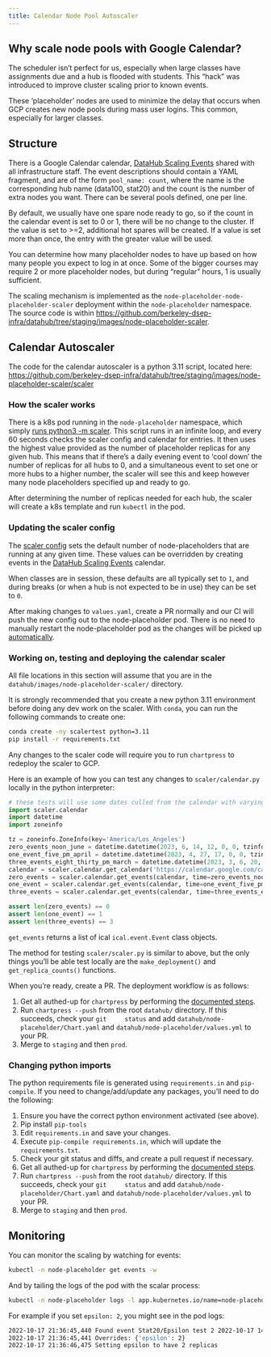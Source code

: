 ```yaml
---
title: Calendar Node Pool Autoscaler
---
```


## Why scale node pools with Google Calendar?

The scheduler isn't perfect for us, especially when large classes have
assignments due and a hub is flooded with students. This "hack" was
introduced to improve cluster scaling prior to known events.

These 'placeholder' nodes are used to minimize the delay that occurs
when GCP creates new node pools during mass user logins. This common,
especially for larger classes.

## Structure

There is a Google Calendar calendar, [DataHub Scaling
Events](https://calendar.google.com/calendar/embed?src=c_s47m3m1nuj3s81187k3b2b5s5o%40group.calendar.google.com&ctz=America%2FLos_Angeles)
shared with all infrastructure staff. The event descriptions should
contain a YAML fragment, and are of the form `pool_name:
count`, where the name is the corresponding hub name
(data100, stat20) and the count is the number of extra nodes you want.
There can be several pools defined, one per line.

By default, we usually have one spare node ready to go, so if the count
in the calendar event is set to 0 or 1, there will be no change to the
cluster. If the value is set to >=2, additional hot spares will be
created. If a value is set more than once, the entry with the greater
value will be used.

You can determine how many placeholder nodes to have up based on how
many people you expect to log in at once. Some of the bigger courses may
require 2 or more placeholder nodes, but during "regular" hours, 1 is
usually sufficient.

The scaling mechanism is implemented as the
`node-placeholder-node-placeholder-scaler` deployment within
the `node-placeholder` namespace. The source code is within
<https://github.com/berkeley-dsep-infra/datahub/tree/staging/images/node-placeholder-scaler>.

## Calendar Autoscaler

The code for the calendar autoscaler is a python 3.11 script, located
here:
<https://github.com/berkeley-dsep-infra/datahub/tree/staging/images/node-placeholder-scaler/scaler>

### How the scaler works

There is a k8s pod running in the `node-placeholder`
namespace, which simply [runs python3 -m
scaler](https://github.com/berkeley-dsep-infra/datahub/blob/staging/images/node-placeholder-scaler/Dockerfile).
This script runs in an infinite loop, and every 60 seconds checks the
scaler config and calendar for entries. It then uses the highest value
provided as the number of placeholder replicas for any given hub. This
means that if there's a daily evening event to 'cool down' the number
of replicas for all hubs to 0, and a simultaneous event to set one or
more hubs to a higher number, the scaler will see this and keep however
many node placeholders specified up and ready to go.

After determining the number of replicas needed for each hub, the scaler
will create a k8s template and run `kubectl` in the pod.

### Updating the scaler config

The [scaler
config](https://github.com/berkeley-dsep-infra/datahub/blob/staging/node-placeholder/values.yaml)
sets the default number of node-placeholders that are running at any
given time. These values can be overridden by creating events in the
[DataHub Scaling
Events](https://calendar.google.com/calendar/embed?src=c_s47m3m1nuj3s81187k3b2b5s5o%40group.calendar.google.com&ctz=America%2FLos_Angeles)
calendar.

When classes are in session, these defaults are all typically set to
`1`, and during breaks (or when a hub is not expected to be
in use) they can be set to `0`.

After making changes to `values.yaml`, create a PR normally
and our CI will push the new config out to the node-placeholder pod.
There is no need to manually restart the node-placeholder pod as the
changes will be picked up
[automatically](https://github.com/berkeley-dsep-infra/datahub/blob/3fb2d9412cbf87e0583774c8a7dc6c12ef58e715/images/node-placeholder-scaler/scaler/scaler.py#L93).

### Working on, testing and deploying the calendar scaler

All file locations in this section will assume that you are in the
`datahub/images/node-placeholder-scaler/` directory.

It is strongly recommended that you create a new python 3.11 environment
before doing any dev work on the scaler. With `conda`, you
can run the following commands to create one:

``` bash
conda create -ny scalertest python=3.11
pip install -r requirements.txt
```

Any changes to the scaler code will require you to run
`chartpress` to redeploy the scaler to GCP.

Here is an example of how you can test any changes to
`scaler/calendar.py` locally in the python interpreter:

``` python
# these tests will use some dates culled from the calendar with varying numbers of events.
import scaler.calendar
import datetime
import zoneinfo

tz = zoneinfo.ZoneInfo(key='America/Los_Angeles')
zero_events_noon_june = datetime.datetime(2023, 6, 14, 12, 0, 0, tzinfo=tz)
one_event_five_pm_april = datetime.datetime(2023, 4, 27, 17, 0, 0, tzinfo=tz)
three_events_eight_thirty_pm_march = datetime.datetime(2023, 3, 6, 20, 30, 0, tzinfo=tz)
calendar = scaler.calendar.get_calendar('https://calendar.google.com/calendar/ical/c_s47m3m1nuj3s81187k3b2b5s5o%40group.calendar.google.com/public/basic.ics')
zero_events = scaler.calendar.get_events(calendar, time=zero_events_noon_june)
one_event = scaler.calendar.get_events(calendar, time=one_event_five_pm_april)
three_events = scaler.calendar.get_events(calendar, time=three_events_eight_thirty_pm_march)

assert len(zero_events) == 0
assert len(one_event) == 1
assert len(three_events) == 3
```

`get_events` returns a list of ical
`ical.event.Event` class objects.

The method for testing `scaler/scaler.py` is similar to
above, but the only things you'll be able test locally are the
`make_deployment()` and `get_replica_counts()`
functions.

When you're ready, create a PR. The deployment workflow is as follows:

1.  Get all authed-up for `chartpress` by performing the
    [documented steps](rebuild-hub-image.qmd).
2.  Run `chartpress --push` from the root
    `datahub/` directory. If this succeeds, check your `git
    status` and add
    `datahub/node-placeholder/Chart.yaml` and
    `datahub/node-placeholder/values.yml` to your PR.
3.  Merge to `staging` and then `prod`.

### Changing python imports

The python requirements file is generated using
`requirements.in` and `pip-compile`. If you need
to change/add/update any packages, you'll need to do the following:

1.  Ensure you have the correct python environment activated (see
    above).
2.  Pip install `pip-tools`
3.  Edit `requirements.in` and save your changes.
4.  Execute `pip-compile requirements.in`, which will update
    the `requirements.txt`.
5.  Check your git status and diffs, and create a pull request if
    necessary.
6.  Get all authed-up for `chartpress` by performing the
    [documented steps](rebuild-hub-image.qmd).
7.  Run `chartpress --push` from the root
    `datahub/` directory. If this succeeds, check your `git
    status` and add
    `datahub/node-placeholder/Chart.yaml` and
    `datahub/node-placeholder/values.yml` to your PR.
8.  Merge to `staging` and then `prod`.

## Monitoring

You can monitor the scaling by watching for events:

``` bash
kubectl -n node-placeholder get events -w
```

And by tailing the logs of the pod with the scalar process:

``` bash
kubectl -n node-placeholder logs -l app.kubernetes.io/name=node-placeholder-scaler -f
```

For example if you set `epsilon: 2`, you might see in the
pod logs:

``` bash
2022-10-17 21:36:45,440 Found event Stat20/Epsilon test 2 2022-10-17 14:21 PDT to 15:00 PDT
2022-10-17 21:36:45,441 Overrides: {'epsilon': 2}
2022-10-17 21:36:46,475 Setting epsilon to have 2 replicas
```
